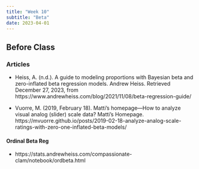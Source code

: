 ```yaml
---
title: "Week 10"
subtitle: "Beta"
date: 2023-04-01
---
```

## Before Class

### Articles

- Heiss, A. (n.d.). A guide to modeling proportions with Bayesian beta and zero-inflated beta regression models. Andrew Heiss. Retrieved December 27, 2023, from https://www.andrewheiss.com/blog/2021/11/08/beta-regression-guide/

- Vuorre, M. (2019, February 18). Matti’s homepage—How to analyze visual analog (slider) scale data? Matti’s Homepage. https://mvuorre.github.io/posts/2019-02-18-analyze-analog-scale-ratings-with-zero-one-inflated-beta-models/

####  Ordinal Beta Reg

- https://stats.andrewheiss.com/compassionate-clam/notebook/ordbeta.html




